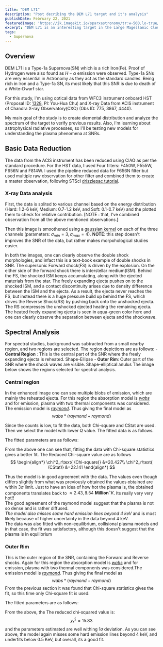 ```yaml
---
title: "DEM L71"
description: "Post decribing the DEM L71 target and it's analysis"
publishDate: February 22, 2021
featuredImage: 'https://ik.imagekit.io/sparxastronomy/tr:w-500,lo-true/DEML71/XO.jpg'
excerpt: "DEM L71 is an interesting target in the Large Magellanic Cloud which is a small companion galaxy of the Milky Way located 170,000 light-years away. In this study I created multiwavelenght composite using XRay and Optical data and verified previous spectral results."
tags: 
  - Supernova
---
```



## Overview
DEM L71 is a Type-1a Supernova(SN) which is a rich Iron(Fe). Proof of Hydrogen were also found as $H-\alpha$ emission were observed. Type-1a SNs are very essential in Astronomy as they act as the standard candles. Being rich in Iron and a Type-1a SN, its most likely that this SNR is due to death of a White-Dwarf star.

For this study, I'm using optical data from WFC3 instrument onboard HST (Proposal ID: [1328](https://archive.stsci.edu/proposal_search.php?mission=hst&id=13282), PI: You-Hua Chu) and X-ray Data from ACIS instrument of Chandra X-ray Observatory(CXO) (Obs ID: 775, 3867, 4440).

My main goal of the study is to create elemental distribution and analyze the spectrum of the target to verify previous results. Also, I'm learning about astrophysical radiative processes, so I'll be testing new models for understanding the plasma phenomena at SNRs.


## Basic Data Reduction
The data from the ACIS instrument has been reduced using CIAO as per the standard procedure. For the HST data, I used Four filters: F450W, F555W, F656N and F814W. I used the pipeline reduced data for F656N filter but used multiple raw observation for other filter and combined them to create a master observation, following STScI [drizzlepac tutorial](https://github.com/spacetelescope/notebooks).

### X-ray Data analysis
First, the data is splited to various channel based on the energy distribution  (Hard: 1.2-6 keV, Medium: 0.7-1.2 keV, and Soft: 0.1-0.7 keV) and the plotted them to check for relative contribution. [NOTE : that, I've combined observation from all the above mentioned observations.]



<Picture src="https://ik.imagekit.io/sparxastronomy/DEML71/DEML71_xray.png"
         srcset = "https://ik.imagekit.io/sparxastronomy/tr:w-400,lo-true/DEML71/DEML71_xray.png 400w,
                   https://ik.imagekit.io/sparxastronomy/tr:w-500,lo-true/DEML71/DEML71_xray.png 600w"
         alt="DEML71 in X-ray spectrum." 
         sizes="(max-width: 400px) 400px, (max-width: 600px) 600px, 600px"/>

Then this image is smoothened using a [gaussian kernel](https://cxc.cfa.harvard.edu/ciao/ahelp/csmooth.html) on each of the three channels (parameters: $\sigma_{min}=3, \sigma_{max}=4$). **NOTE**: this step doesn't improves the SNR of the data, but rather makes morpohological studies easier.

<Picture src="https://ik.imagekit.io/sparxastronomy/DEML71/DEML71_xray-smooth.png"
         srcset = "https://ik.imagekit.io/sparxastronomy/tr:w-400,lo-true/DEML71/DEML71_xray-smooth.png 400w,
                   https://ik.imagekit.io/sparxastronomy/tr:w-500,lo-true/DEML71/DEML71_xray-smooth.png 600w"
         alt="DEML71 in X-ray spectrum with gaussian smoothing." 
         sizes="(max-width: 400px) 400px, (max-width: 600px) 600px, 600px" />

In both the images, one can clearly observe the double shock morphologies, and infact this is a text-book example of double shocks in SNR. The supersonic Forward shock(FS) is driven by the explosion. On the either side of the forward shock there is interstellar medium(ISM). Behind the FS, the shocked ISM keeps accumulating, along with the ejected materials from the star. The freely expanding ejecta pushes on to the shocked ISM, and a contact discontinuity arises due to density difference between the ISM and the ejecta. As a result, the ejecta never reaches the FS, but instead there is a huge pressure build up behind the FS, which drives the Reverse Shock(RS) by pushing back onto the unshocked ejecta. The RS compresses the unshocked ejected heating the remaining ejecta. The heated freely expanding ejecta is seen in aqua-green color here and one can clearly observe the separation between ejecta and the shockwave.

<Picture src="https://ik.imagekit.io/sparxastronomy/DEML71/DEML71_annoted.jpg"
         srcset = "https://ik.imagekit.io/sparxastronomy/tr:w-400,lo-true/DEML71/DEML71_annoted.jpg 400w,
                   https://ik.imagekit.io/sparxastronomy/tr:w-500,lo-true/DEML71/DEML71_annoted.jpg 600w"
         alt="DEML71 in X-ray spectrum, with different components indicated." 
         sizes="(max-width: 400px) 400px, (max-width: 600px) 600px, 600px" />

## Spectral Analysis
For spectral studies, background was subtracted from a small nearby region, and two regions are selected. The region depictions are as follows:
    - **Central Region** : This is the central part of the SNR where the freely expanding ejecta is reheated. Shape-Ellipse
    - **Outer Rim**: Outer part of the SNR where the shock waves are visible. Shape-elliptical anulus
The image below shows the regions selected for spectral analysis.

<Picture src="https://ik.imagekit.io/sparxastronomy/DEML71/spectral_regions.jpg"
         srcset = "https://ik.imagekit.io/sparxastronomy/tr:w-400,lo-true/DEML71/spectral_regions.jpg 400w,
                   https://ik.imagekit.io/sparxastronomy/tr:w-500,lo-true/DEML71/spectral_regions.jpg 500w"
         alt="DEML71 in X-ray spectrum, with spectral regions indicated." 
         sizes="(max-width: 400px) 400px, (max-width: 500px) 500px, 500px" />

### Central region
In the enhanced image one can see multiple blobs of emission, which are mainly the reheated ejecta. For this region the absorption model is [$wabs$](https://heasarc.gsfc.nasa.gov/xanadu/xspec/manual/node268.html) and for emission, plasma with two thermal components was considered. The emission model is [$raymond$](https://heasarc.gsfc.nasa.gov/xanadu/xspec/manual/node215.html). Thus giving the final model as
$$
    wabs*(raymond+raymond)
$$

Since the counts is low, to fit the data, both Chi-square and CStat are used. Then we select the model with lower $Q$ value. The fitted data is as follows.
<Picture src="https://ik.imagekit.io/sparxastronomy/DEML71/DEML71_Spectra_CentralRegion.jpg.jpg"
         srcset = "https://ik.imagekit.io/sparxastronomy/tr:w-500/DEML71/DEML71_Spectra_CentralRegion.jpg 500w,
                   https://ik.imagekit.io/sparxastronomy/tr:w-1100/DEML71/DEML71_Spectra_CentralRegion.jpg 1100w"
         alt="Fitted Xray spectrum of DEML71(central region)" 
         sizes="(max-width: 500px) 500px, (max-width: 1100px) 1100px, 1100px" />

The fitted parameters are as follows:       
<Picture src="https://ik.imagekit.io/sparxastronomy/DEML71/DEML71_Spectra_CentralRegion_stat.png"
         srcset = "https://ik.imagekit.io/sparxastronomy/tr:w-500/DEML71/DEML71_Spectra_CentralRegion_stat.png 500w,
                   https://ik.imagekit.io/sparxastronomy/tr:w-1100/DEML71/DEML71_Spectra_CentralRegion_stat.png 1100w"
         alt="Fitted statistics of Xray spectrum of DEML71(central region)" 
         sizes="(max-width: 500px) 500px, (max-width: 1100px) 1100px, 1100px" />

From the above one can see that, fitting the data with Chi-square statistics gives a better fit. The Reduced Chi-square value are as follows
$$
    \begin{align*}   
        \chi^2_r\text{ (Chi-square)} &=20.427\\
        \chi^2_r\text{ (CStat)} &=22.141
    \end{align*}
$$

Thus the model is in good agreement with the data. The values even though differs slightly from what was previously obtained the values obtained are within $3\sigma$ limit. Just to have an idea of how hot the plasma is, the obtained components translates back to $\approx 2.43, 8.54~ \mathbf{Million}^\circ K$. Its really very very hot!!       
The good agreement of the raymond model suggest that the plasma is not so dense and is rather diffused.     
*The model also misses some hard emission lines beyond 4 keV* and is most likely because of higher uncertainty in the data beyond 4 keV.      
The data was also fitted with non-equilibrium, collisional plasma models and in that case, the fit was satisfactory, although this doesn't suggest that the plasma is in equilibrium

### Outer Rim
This is the outer region of the SNR, containing the Forward and Reverse shocks. Again for this region the absorption model is [$wabs$](https://heasarc.gsfc.nasa.gov/xanadu/xspec/manual/node268.html) and for emission, plasma with two thermal components was considered.The emission model is [$raymond$](https://heasarc.gsfc.nasa.gov/xanadu/xspec/manual/node215.html). Thus giving the final model as
$$
    wabs*(raymond+raymond)
$$
From the previous section it was found that Chi-square statistics gives the fit, so this time only Chi-square fit is used.

<Picture src="https://ik.imagekit.io/sparxastronomy/DEML71/DEML71_Spectra_RimRegion.jpg"
         srcset = "https://ik.imagekit.io/sparxastronomy/tr:w-500/DEML71/DEML71_Spectra_RimRegion.jpg 500w,
                   https://ik.imagekit.io/sparxastronomy/tr:w-1100/DEML71/DEML71_Spectra_RimRegion.jpg 1100w"
         alt="Fitted Xray spectrum of DEML71(Rim region)" 
         sizes="(max-width: 500px) 500px, (max-width: 1100px) 1100px, 1100px" />

The fitted parameters are as follows:
<Picture src="https://ik.imagekit.io/sparxastronomy/DEML71/DEML71_Spectra_RimRegion_stat.png"
         srcset = "https://ik.imagekit.io/sparxastronomy/tr:w-400/DEML71/DEML71_Spectra_RimRegion_stat.png 400w,
                   https://ik.imagekit.io/sparxastronomy/tr:w-600/DEML71/DEML71_Spectra_RimRegion_stat.png 600w"
         alt="Fitted statistics of Xray spectrum of DEML71(Rim region)" 
         sizes="(max-width: 400px) 400px, (max-width: 600px) 600px, 600px" />

From the above, the The reduced chi-squared value is:
$$
    \chi^2_r=15.83
$$
and the parameters estimated are well withing $1\sigma$ deviation. As you can see above, the model again misses some hard emission lines beyond 4 keV, and underfits below 0.5 KeV, but overall, its a good fit.